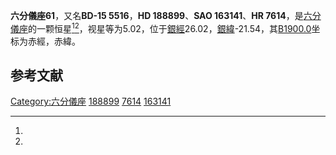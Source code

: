 {{Starbox begin
| name = 六分儀座61
}}
{{Starbox observe
| epoch = [[J2000.0|J2000.0]]
| constell = [[六分儀座|六分儀座]]<ref name=SIMBAD>{{cite web
 | url=http://simbad.u-strasbg.fr/simbad/sim-id?Ident=HR+7614
 | title =Pulsating variable Star
 | publisher=Centre de Données astronomiques de Strasbourg
 | work=SIMBAD
 | accessdate=2012-07-13}}</ref><ref name=DATA>{{cite web
 | url=http://vizier.u-strasbg.fr/viz-bin/VizieR-5?-out.add=.&-source=5050&-corr=PK=HR&-out.max=9999&HR=7614
 | title=VizieR Detailed Page
 | accessdate=2012-07-13
 | archive-date=2016-03-05
 | archive-url=https://web.archive.org/web/20160305000830/http://vizier.u-strasbg.fr/viz-bin/VizieR-5?-out.add=.&-source=5050&-corr=PK=HR&-out.max=9999&HR=7614
 | dead-url=no
 }}</ref>
| 星官 = 
| ra = {{RA|19|57|57}}<ref name=SIMBAD /><ref name=DATA />
| dec = {{DEC|-15|29|29}}<ref name=SIMBAD /><ref name=DATA />
| appmag_v = 5.02<ref name=SIMBAD /><ref name=DATA />
}}
{{Starbox character
| class = A3IV<ref name=SIMBAD /><ref name=DATA />
| b-v = 0.05<ref name=SIMBAD /><ref name=DATA />
| u-b = 0.07<ref name=SIMBAD /><ref name=DATA />
| r-i = <ref name=SIMBAD /><ref name=DATA />
| variable = 
}}
{{Starbox astrometry
| radial_v = 0.07
| prop_mo_ra = 3
| parallax = 0.032
| p_error = 
}}
{{Starbox catalog
| names =BD-15 5516，[[SAO星表|SAO]] 163141，[[HD星表|HD]] 188899，[[HR星表|HR]] 7614}}
{{Starbox reference |Simbad=HR+7614}}
{{Starbox end}}

'''六分儀座61'''，又名'''BD-15 5516'''，'''HD 188899'''、'''SAO 163141'''、'''HR 7614'''，是[[六分儀座|六分儀座]]的一颗恒星<ref name=SIMBAD /><ref name=DATA />，视星等为5.02，位于[[銀道座標系|銀經]]26.02，[[銀道座標系|銀緯]]-21.54，其[[B1900.0|B1900.0]]坐标为赤經{{RA|19|52|16.7}}，赤緯{{DEC|-15|-21.54|24}}。

== 参考文献 ==
{{reflist}}

{{六分仪座恒星}}

[[Category:六分儀座|Category:六分儀座]]
[[Category:HD和HDE天體|188899]]
[[Category:HR天體|7614]]
[[Category:SAO天體|163141]]


{{star-stub}}